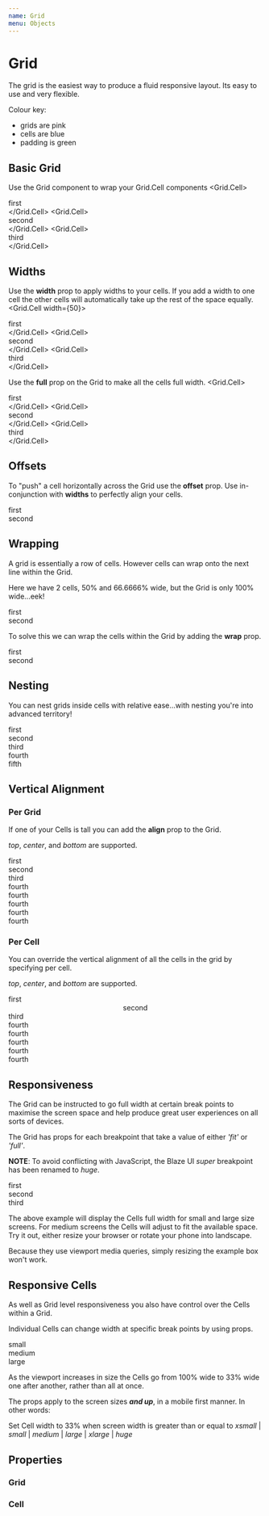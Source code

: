 ```yaml
---
name: Grid
menu: Objects
---
```



# Grid

The grid is the easiest way to produce a fluid responsive layout. Its easy to use and very flexible.

Colour key:
<ul>
    <li class="key key-grid">grids are pink</li>
    <li class="key key-cell">cells are blue</li>
    <li class="key key-padding">padding is green</li>
</ul>

## Basic Grid
Use the Grid component to wrap your Grid.Cell components
<Playground>
    <Grid className="demo">
        <Grid.Cell>
            <div className="text">first</div>
        </Grid.Cell>
        <Grid.Cell>
            <div className="text">second</div>
        </Grid.Cell>
        <Grid.Cell>
            <div className="text">third</div>
        </Grid.Cell>
    </Grid>
</Playground>

## Widths
Use the **width** prop to apply widths to your cells. If you add a width to one cell the other cells will automatically take up the rest of the space equally.
<Playground>
    <Grid className="demo">
        <Grid.Cell width={50}>
            <div className="text">first</div>
        </Grid.Cell>
        <Grid.Cell>
            <div className="text">second</div>
        </Grid.Cell>
        <Grid.Cell>
            <div className="text">third</div>
        </Grid.Cell>
    </Grid>
</Playground>

Use the **full** prop on the Grid to make all the cells full width.
<Playground>
    <Grid full className="demo">
        <Grid.Cell>
            <div className="text">first</div>
        </Grid.Cell>
        <Grid.Cell>
            <div className="text">second</div>
        </Grid.Cell>
        <Grid.Cell>
            <div className="text">third</div>
        </Grid.Cell>
    </Grid>
</Playground>

## Offsets
To "push" a cell horizontally across the Grid use the **offset** prop. Use in-conjunction with **widths** to perfectly align your cells.

<Playground>
    <Grid className="demo">
        <Grid.Cell width={20}>
            <div className="text">first</div>
        </Grid.Cell>
        <Grid.Cell width={20} offset={60}>
            <div className="text">second</div>
        </Grid.Cell>
    </Grid>
</Playground>

## Wrapping
A grid is essentially a row of cells. However cells can wrap onto the next line within the Grid.

Here we have 2 cells, 50% and 66.6666% wide, but the Grid is only 100% wide...eek!

<Playground>
    <Grid className="demo">
        <Grid.Cell width={50}>
            <div className="text">first</div>
        </Grid.Cell>
        <Grid.Cell width={66}>
            <div className="text">second</div>
        </Grid.Cell>
    </Grid>
</Playground>

To solve this we can wrap the cells within the Grid by adding the **wrap** prop.

<Playground>
    <Grid wrap className="demo">
        <Grid.Cell width={50}>
            <div className="text">first</div>
        </Grid.Cell>
        <Grid.Cell width={66}>
            <div className="text">second</div>
        </Grid.Cell>
    </Grid>
</Playground>

## Nesting
You can nest grids inside cells with relative ease...with nesting you're into advanced territory!

<Playground>
    <Grid className="demo">
        <Grid.Cell>
            <Grid>
                <Grid.Cell>
                    <div className="text">first</div>
                </Grid.Cell>
                <Grid.Cell>
                    <div className="text">second</div>
                </Grid.Cell>
            </Grid>
            <Grid>
                <Grid.Cell>
                    <div className="text">third</div>
                </Grid.Cell>
                <Grid.Cell>
                    <div className="text">fourth</div>
                </Grid.Cell>
            </Grid>
        </Grid.Cell>
        <Grid.Cell>
            <div className="text">fifth</div>
        </Grid.Cell>
    </Grid>
</Playground>

## Vertical Alignment
### Per Grid
If one of your Cells is tall you can add the **align** prop to the Grid.

_top_, _center_, and _bottom_ are supported.

<Playground>
    <Grid className="demo" align="bottom">
        <Grid.Cell>
            <div className="text">first</div>
        </Grid.Cell>
        <Grid.Cell>
            <div className="text">second</div>
        </Grid.Cell>
        <Grid.Cell>
            <div className="text">third</div>
        </Grid.Cell>
        <Grid.Cell>
            <div className="text">fourth
            <br/>fourth
            <br/>fourth
            <br/>fourth
            <br/>fourth
            <br/>
            </div>
        </Grid.Cell>
    </Grid>
</Playground>

### Per Cell
You can override the vertical alignment of all the cells in the grid by specifying per cell.

_top_, _center_, and _bottom_ are supported.

<Playground>
    <Grid className="demo">
        <Grid.Cell align="top">
            <div className="text">first</div>
        </Grid.Cell>
        <Grid.Cell align="center">
            <div className="text">second</div>
        </Grid.Cell>
        <Grid.Cell align="bottom">
            <div className="text">third</div>
        </Grid.Cell>
        <Grid.Cell>
            <div className="text">fourth
            <br/>fourth
            <br/>fourth
            <br/>fourth
            <br/>fourth
            <br/>
            </div>
        </Grid.Cell>
    </Grid>
</Playground>

## Responsiveness
The Grid can be instructed to go full width at certain break points to maximise the screen space and help produce great user experiences on all sorts of devices.

The Grid has props for each breakpoint that take a value of either _'fit'_ or _'full'_.


**NOTE**: To avoid conflicting with JavaScript, the Blaze UI _super_ breakpoint has been renamed to _huge_.

<Playground>
    <Grid className="demo" small="full" medium="fit" large="full">
        <Grid.Cell>
            <div className="text">first</div>
        </Grid.Cell>
        <Grid.Cell>
            <div className="text">second</div>
        </Grid.Cell>
        <Grid.Cell>
            <div className="text">third</div>
        </Grid.Cell>
    </Grid>
</Playground>

The above example will display the Cells full width for small and large size screens. For medium screens the Cells will adjust to fit the available space. Try it out, either resize your browser or rotate your phone into landscape.

Because they use viewport media queries, simply resizing the example box won't work.

## Responsive Cells
As well as Grid level responsiveness you also have control over the Cells within a Grid.

Individual Cells can change width at specific break points by using props.

<Playground>
    <Grid wrap className="demo">
        <Grid.Cell width={100} small={33}>
            <div className="text">small</div>
        </Grid.Cell>
        <Grid.Cell width={100} medium={33}>
            <div className="text">medium</div>
        </Grid.Cell>
        <Grid.Cell width={100} large={33}>
            <div className="text">large</div>
        </Grid.Cell>
    </Grid>
</Playground>

As the viewport increases in size the Cells go from 100% wide to 33% wide one after another, rather than all at once.

The props apply to the screen sizes _**and up**_, in a mobile first manner. In other words:

Set Cell width to 33% when screen width is greater than or equal to _xsmall_ | _small_ | _medium_ | _large_ | _xlarge_ | _huge_

## Properties
### Grid
<PropsTable of={Grid} />

### Cell
<PropsTable of={Grid.Cell} />